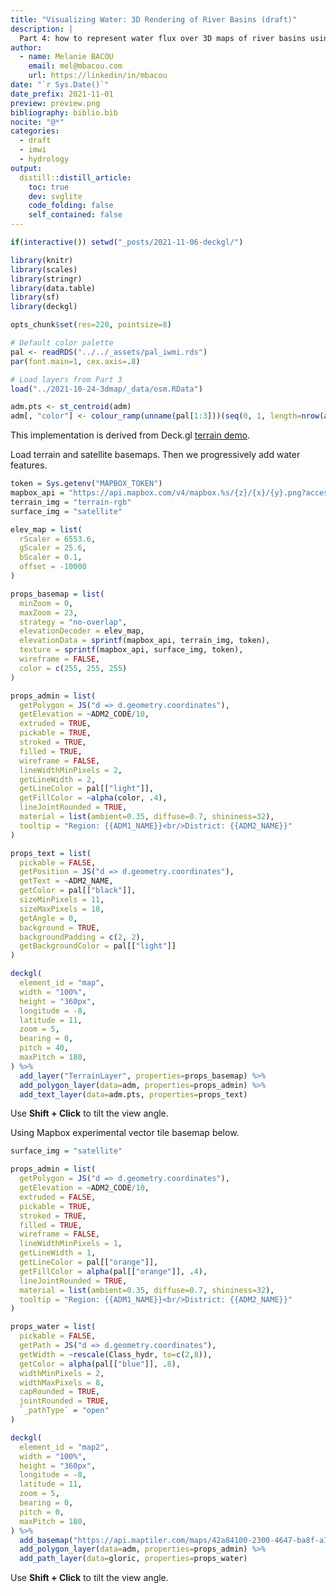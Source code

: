 ```yaml
---
title: "Visualizing Water: 3D Rendering of River Basins (draft)"
description: |
  Part 4: how to represent water flux over 3D maps of river basins using Deck.gl.
author:
  - name: Melanie BACOU
    email: mel@mbacou.com
    url: https://linkedin/in/mbacou
date: "`r Sys.Date()`"
date_prefix: 2021-11-01
preview: preview.png
bibliography: biblio.bib
nocite: "@*"
categories:
  - draft
  - imwi
  - hydrology
output:
  distill::distill_article:
    toc: true
    dev: svglite
    code_folding: false
    self_contained: false
---
```


```r

if(interactive()) setwd("_posts/2021-11-06-deckgl/")

library(knitr)
library(scales)
library(stringr)
library(data.table)
library(sf)
library(deckgl)

opts_chunk$set(res=220, pointsize=8)

# Default color palette
pal <- readRDS("../../_assets/pal_iwmi.rds")
par(font.main=1, cex.axis=.8)

# Load layers from Part 3
load("../2021-10-24-3dmap/_data/osm.RData")

adm.pts <- st_centroid(adm)
adm[, "color"] <- colour_ramp(unname(pal[1:3]))(seq(0, 1, length=nrow(adm)))

```

This implementation is derived from Deck.gl [terrain demo](https://github.com/visgl/deck.gl/blob/8.6-release/examples/website/terrain/app.js).

Load terrain and satellite basemaps. Then we progressively add water features.

```r

token = Sys.getenv("MAPBOX_TOKEN")
mapbox_api = "https://api.mapbox.com/v4/mapbox.%s/{z}/{x}/{y}.png?access_token=%s"
terrain_img = "terrain-rgb"
surface_img = "satellite"

elev_map = list(
  rScaler = 6553.6,
  gScaler = 25.6,
  bScaler = 0.1,
  offset = -10000  
)

props_basemap = list(
  minZoom = 0,
  maxZoom = 23,
  strategy = "no-overlap",
  elevationDecoder = elev_map,
  elevationData = sprintf(mapbox_api, terrain_img, token),
  texture = sprintf(mapbox_api, surface_img, token),
  wireframe = FALSE,
  color = c(255, 255, 255)
)

props_admin = list(
  getPolygon = JS("d => d.geometry.coordinates"),
  getElevation = ~ADM2_CODE/10,
  extruded = TRUE,
  pickable = TRUE,
  stroked = TRUE,
  filled = TRUE,
  wireframe = FALSE,
  lineWidthMinPixels = 2,
  getLineWidth = 2,
  getLineColor = pal[["light"]],
  getFillColor = ~alpha(color, .4),
  lineJointRounded = TRUE,
  material = list(ambient=0.35, diffuse=0.7, shininess=32),
  tooltip = "Region: {{ADM1_NAME}}<br/>District: {{ADM2_NAME}}"  
)

props_text = list(
  pickable = FALSE,
  getPosition = JS("d => d.geometry.coordinates"),
  getText = ~ADM2_NAME,
  getColor = pal[["black"]],
  sizeMinPixels = 11,
  sizeMaxPixels = 18,
  getAngle = 0,
  background = TRUE,
  backgroundPadding = c(2, 2),
  getBackgroundColor = pal[["light"]]
)

deckgl(
  element_id = "map",
  width = "100%",
  height = "360px",  
  longitude = -8,
  latitude = 11,
  zoom = 5,
  bearing = 0,
  pitch = 40,
  maxPitch = 180,
) %>%
  add_layer("TerrainLayer", properties=props_basemap) %>%
  add_polygon_layer(data=adm, properties=props_admin) %>%
  add_text_layer(data=adm.pts, properties=props_text)

```

Use **Shift + Click** to tilt the view angle.

Using Mapbox experimental vector tile basemap below.

```r

surface_img = "satellite"

props_admin = list(
  getPolygon = JS("d => d.geometry.coordinates"),
  getElevation = ~ADM2_CODE/10,
  extruded = FALSE,
  pickable = TRUE,
  stroked = TRUE,
  filled = TRUE,
  wireframe = FALSE,
  lineWidthMinPixels = 1,
  getLineWidth = 1,
  getLineColor = pal[["orange"]],
  getFillColor = alpha(pal[["orange"]], .4),
  lineJointRounded = TRUE,
  material = list(ambient=0.35, diffuse=0.7, shininess=32),
  tooltip = "Region: {{ADM1_NAME}}<br/>District: {{ADM2_NAME}}"  
)

props_water = list(
  pickable = FALSE,
  getPath = JS("d => d.geometry.coordinates"),
  getWidth = ~rescale(Class_hydr, to=c(2,8)),
  getColor = alpha(pal[["blue"]], .8),
  widthMinPixels = 2,
  widthMaxPixels = 8,
  capRounded = TRUE,
  jointRounded = TRUE,
  `_pathType` = "open"
)

deckgl(
  element_id = "map2",
  width = "100%",
  height = "360px",
  longitude = -8,
  latitude = 11,
  zoom = 5,
  bearing = 0,
  pitch = 0,
  maxPitch = 180,
) %>%
  add_basemap("https://api.maptiler.com/maps/42a84100-2300-4647-ba8f-a70afaf51946/style.json?key=JdazoF74wMMlc8Esnhmm") %>%
  add_polygon_layer(data=adm, properties=props_admin) %>%
  add_path_layer(data=gloric, properties=props_water)

```

Use **Shift + Click** to tilt the view angle.
